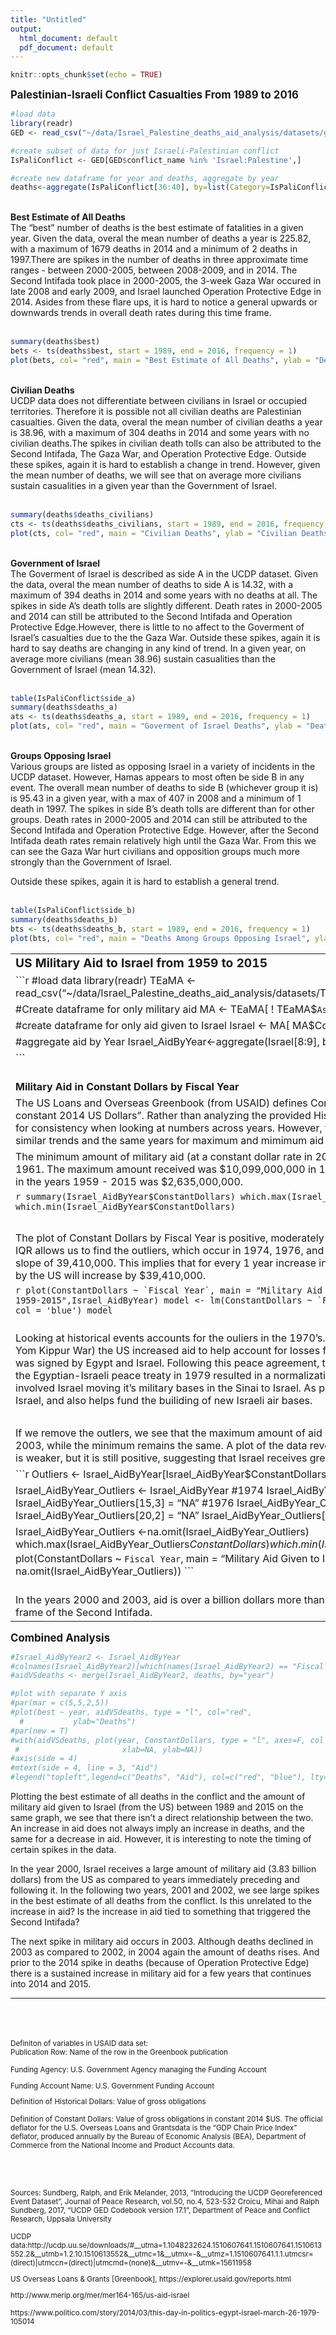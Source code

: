 ```yaml
---
title: "Untitled"
output:
  html_document: default
  pdf_document: default
---
```


```r
knitr::opts_chunk$set(echo = TRUE)
```

<big><b>Palestinian-Israeli Conflict Casualties From 1989 to 2016</b></big>

```r
#load data
library(readr)
GED <- read_csv("~/data/Israel_Palestine_deaths_aid_analysis/datasets/ged171.csv")
```

```r
#create subset of data for just Israeli-Palestinian conflict
IsPaliConflict <- GED[GED$conflict_name %in% 'Israel:Palestine',]

#create new dataframe for year and deaths, aggregate by year
deaths<-aggregate(IsPaliConflict[36:40], by=list(Category=IsPaliConflict$year), FUN=sum)
```

<br><b>Best Estimate of All Deaths</b> <br>
The "best" number of deaths is the best estimate of fatalities in a given year. Given the data, overal the mean number of deaths a year is 225.82, with a maximum of 1679 deaths in 2014 and a minimum of 2 deaths in 1997.There are spikes in the number of deaths in three approximate time ranges - between 2000-2005, between 2008-2009, and in 2014. The Second Intifada took place in 2000-2005, the 3-week Gaza War occured in late 2008 and early 2009, and Israel launched Operation Protective Edge in 2014. Asides from these flare ups, it is hard to notice a general upwards or downwards trends in overall death rates during this time frame. <br><br>
```r
summary(deaths$best)
bets <- ts(deaths$best, start = 1989, end = 2016, frequency = 1)
plot(bets, col= "red", main = "Best Estimate of All Deaths", ylab = "Deaths")
```


<br><b>Civilian Deaths</b> <br>
UCDP data does not differentiate between civilians in Israel or occupied territories. Therefore it is possible not all civilian deaths are Palestinian casualties. Given the data, overal the mean number of civilian deaths a year is 38.96, with a maximum of 304 deaths in 2014 and some years with no civilian deaths.The spikes in civilian death tolls can also be attributed to the Second Intifada, The Gaza War, and Operation Protective Edge. Outside these spikes, again it is hard to establish a change in trend. However, given the mean number of deaths, we will see that on average more civilians sustain casualities in a given year than the Government of Israel. <br><br>
```r
summary(deaths$deaths_civilians)
cts <- ts(deaths$deaths_civilians, start = 1989, end = 2016, frequency = 1)
plot(cts, col= "red", main = "Civilian Deaths", ylab = "Civilian Deaths")
```


<br><b>Government of Israel</b><br>
The Goverment of Israel is described as side A in the UCDP dataset. Given the data, overal the mean number of deaths to side A is 14.32, with a maximum of 394 deaths in 2014 and some years with no deaths at all. The spikes in side A's death tolls are slightly different. Death rates in 2000-2005 and 2014 can still be attributed to the Second Intifada and Operation Protective Edge.However, there is little to no affect to the Goverment of Israel's casualties due to the the Gaza War. Outside these spikes, again it is hard to say deaths are changing in any kind of trend. In a given year, on average more civilians (mean 38.96) sustain casualities than the Government of Israel (mean 14.32). <br><br>
```r
table(IsPaliConflict$side_a)
summary(deaths$deaths_a)
ats <- ts(deaths$deaths_a, start = 1989, end = 2016, frequency = 1)
plot(ats, col= "red", main = "Goverment of Israel Deaths", ylab = "Deaths")
```



<br><b>Groups Opposing Israel</b> <br>
Various groups are listed as opposing Israel in a variety of incidents in the UCDP dataset. However, Hamas appears to most often be side B in any event. The overall mean number of deaths to side B (whichever group it is) is 95.43 in a given year, with a max of 407 in 2008 and a minimum of 1 death in 1997. The spikes in side B's death tolls are different than for other groups. Death rates in 2000-2005 and 2014 can still be attributed to the Second Intifada and Operation Protective Edge. However, after the Second Intifada death rates remain relatively high until the Gaza War. From this we can see the Gaza War hurt civilians and opposition groups much more strongly than the Government of Israel. 

Outside these spikes, again it is hard to establish a general trend. <br><br>
```r
table(IsPaliConflict$side_b)
summary(deaths$deaths_b)
bts <- ts(deaths$deaths_b, start = 1989, end = 2016, frequency = 1)
plot(bts, col= "red", main = "Deaths Among Groups Opposing Israel", ylab = "Deaths")
```
 
----------------------------------------------------------------------------------
<big><b>US Military Aid to Israel from 1959 to 2015</big></b>

```r
#load data
library(readr)
TEaMA <- read_csv("~/data/Israel_Palestine_deaths_aid_analysis/datasets/TotalEconomicandMilitaryAssistance19462015.csv")

#Create dataframe for only military aid
MA <- TEaMA[ ! TEaMA$`Assistance Category` %in% 'Economic', ]

#create dataframe for only aid given to Israel
Israel <- MA[ MA$Country %in% 'Israel',]

#aggregate aid by Year
Israel_AidByYear<-aggregate(Israel[8:9], by=list('Fiscal Year'=Israel$'Fiscal Year'), FUN=sum)

```

<br><b>Military Aid in Constant Dollars by Fiscal Year</b> <br>

The US Loans and Overseas Greenbook (from USAID) defines Constant Dollars as the "Value of gross obligations in constant 2014 US Dollars". Rather than analyzing the provided Historical Dollar values, we focus on Constant Dollars for consistency when looking at numbers across years. However, the analysis of the data for Historical Dollars reveals similar trends and the same years for maximum and mimimum aid amounts. 

The minimum amount of military aid (at a constant dollar rate in 2014 dollars) given to Israel by the US was \$6227 in 1961. The maximum amount received was \$10,099,000,000 in 1979. The mean amount of military aid given to Israel in the years 1959 - 2015 was \$2,635,000,000.

```r
summary(Israel_AidByYear$ConstantDollars)
which.max(Israel_AidByYear$ConstantDollars)
which.min(Israel_AidByYear$ConstantDollars)
```

<br>

The plot of Constant Dollars by Fiscal Year is positive, moderately strong and has some large outliers. Calculating the IQR allows us to find the outliers, which occur in 1974, 1976, and 1979. Applying a linear model to this data yields a slope of 39,410,000. This implies that for every 1 year increase in time, the predicted total military aid given to Israel by the US will increase by $39,410,000.

```r
plot(ConstantDollars ~ `Fiscal Year`, main = "Military Aid Given to Israel in Constant 2014 US Dollars, 1959-2015",Israel_AidByYear)
model <- lm(ConstantDollars ~ `Fiscal Year`, Israel_AidByYear)
abline(model, col = 'blue')
model
```


<br>
Looking at historical events accounts for the ouliers in the 1970's. After the 1973 Arab-Israeli War (also called the Yom Kippur War) the US increased aid to help account for losses from the war. In 1975, The Sinai Interim Agreement was signed by Egypt and Israel. Following this peace agreement, the US increased aid given to Israel. The signing of the Egyptian-Israeli peace treaty in 1979 resulted in a normalization of relations between the two countries and involved Israel moving it's military bases in the Sinai to Israel. As part of the treaty, the US increases military aid to Israel, and also helps fund the builiding of new Israeli air bases. 

<br>

If we remove the outlers, we see that the maximum amount of aid given has changed now to \$3,929,072,748 in 2003, while the minimum remains the same. A plot of the data reveals a curve that roughly takes an S-shape. The plot is weaker, but it is still positive, suggesting that Israel receives greater amounts of military aid as time progresses.

```r
Outliers <- Israel_AidByYear[Israel_AidByYear$ConstantDollars > 4e+09,] 
View(Outliers)

Israel_AidByYear_Outliers <- Israel_AidByYear
#1974
Israel_AidByYear_Outliers[15,2] = "NA"
Israel_AidByYear_Outliers[15,3] = "NA"
#1976
Israel_AidByYear_Outliers[17,3] = "NA"
#1979
Israel_AidByYear_Outliers[20,2] = "NA"
Israel_AidByYear_Outliers[20,3] = "NA"

Israel_AidByYear_Outliers <-na.omit(Israel_AidByYear_Outliers)
which.max(Israel_AidByYear_Outliers$ConstantDollars)
which.min(Israel_AidByYear_Outliers$ConstantDollars)
plot(ConstantDollars ~ `Fiscal Year`, main = "Military Aid Given to Israel in Constant 2014 US Dollars, 1959-2015", na.omit(Israel_AidByYear_Outliers))
```


<br>
In the years 2000 and 2003, aid is over a billion dollars more than surrounding years. This is also around the time frame of the Second Intifada. 

----------------------------------------------------------------------------------

<big><b>Combined Analysis</big></b>

```r

#Israel_AidByYear2 <- Israel_AidByYear
#colnames(Israel_AidByYear2)[which(names(Israel_AidByYear2) == "Fiscal Year" )] <- "year"
#aidVSdeaths <- merge(Israel_AidByYear2, deaths, by="year")

#plot with separate Y axis
#par(mar = c(5,5,2,5))
#plot(best ~ year, aidVSdeaths, type = "l", col="red",
  #           ylab="Deaths")
#par(new = T)
#with(aidVSdeaths, plot(year, ConstantDollars, type = "l", axes=F, col = "blue",
 #                       xlab=NA, ylab=NA))
#axis(side = 4)
#mtext(side = 4, line = 3, "Aid")
#legend("topleft",legend=c("Deaths", "Aid"), col=c("red", "blue"), lty=1:1)
```

Plotting the best estimate of all deaths in the conflict and the amount of military aid given to Israel (from the US) between 1989 and 2015 on the same graph, we see that there isn't a direct relationship between the two. An increase in aid does not always imply an increase in deaths, and the same for a decrease in aid. However, it is interesting to note the timing of certain spikes in the data. 

In the year 2000, Israel receives a large amount of military aid (3.83 billion dollars) from the US as compared to years immediately preceding and following it. In the following two years, 2001 and 2002, we see large spikes in the best estimate of all deaths from the conflict. Is this unrelated to the increase in aid? Is the increase in aid tied to something that triggered the Second Intifada?

The next spike in military aid occurs in 2003. Although deaths declined in 2003 as compared to 2002, in 2004 again the amount of deaths rises. And prior to the 2014 spike in deaths (because of Operation Protective Edge) there is a sustained increase in military aid for a few years that continues into 2014 and 2015. 

----------------------------------------------------------------------------------

<br><br><br>
<small>Definiton of variables in USAID data set:<br>
Publication Row:  Name of the row in the Greenbook publication

Funding Agency:  U.S. Government Agency managing the Funding Account

Funding Account Name:  U.S. Government Funding Account

Definition of Historical Dollars: Value of gross obligations

Definition of Constant Dollars: Value of gross obligations in constant 2014 $US. The official deflator for the U.S. Overseas Loans and Grantsdata is the "GDP Chain Price Index" deflator, produced annually by the Bureau of Economic Analysis (BEA), Department of Commerce from the National Income and Product Accounts data.</small>

<br><br>

<small>Sources: 
Sundberg, Ralph, and Erik Melander, 2013, "Introducing the UCDP Georeferenced Event Dataset", Journal of Peace Research, vol.50, no.4, 523-532
Croicu, Mihai and Ralph Sundberg, 2017, "UCDP GED Codebook version 17.1", Department of Peace and Conflict Research, Uppsala University

UCDP data:http://ucdp.uu.se/downloads/#__utma=1.1048232624.1510607641.1510607641.1510613552.2&__utmb=1.2.10.1510613552&__utmc=1&__utmx=-&__utmz=1.1510607641.1.1.utmcsr=(direct)|utmccn=(direct)|utmcmd=(none)&__utmv=-&__utmk=15611958 

US Overseas Loans & Grants [Greenbook], https://explorer.usaid.gov/reports.html

http://www.merip.org/mer/mer164-165/us-aid-israel 

https://www.politico.com/story/2014/03/this-day-in-politics-egypt-israel-march-26-1979-105014 </small>
